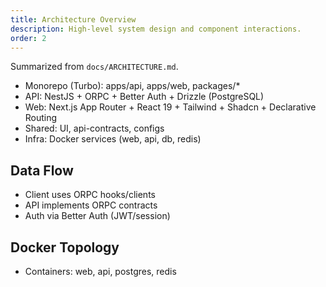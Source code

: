 ```yaml
---
title: Architecture Overview
description: High-level system design and component interactions.
order: 2
---
```


Summarized from `docs/ARCHITECTURE.md`.

- Monorepo (Turbo): apps/api, apps/web, packages/*
- API: NestJS + ORPC + Better Auth + Drizzle (PostgreSQL)
- Web: Next.js App Router + React 19 + Tailwind + Shadcn + Declarative Routing
- Shared: UI, api-contracts, configs
- Infra: Docker services (web, api, db, redis)

## Data Flow

- Client uses ORPC hooks/clients
- API implements ORPC contracts
- Auth via Better Auth (JWT/session)

## Docker Topology

- Containers: web, api, postgres, redis
